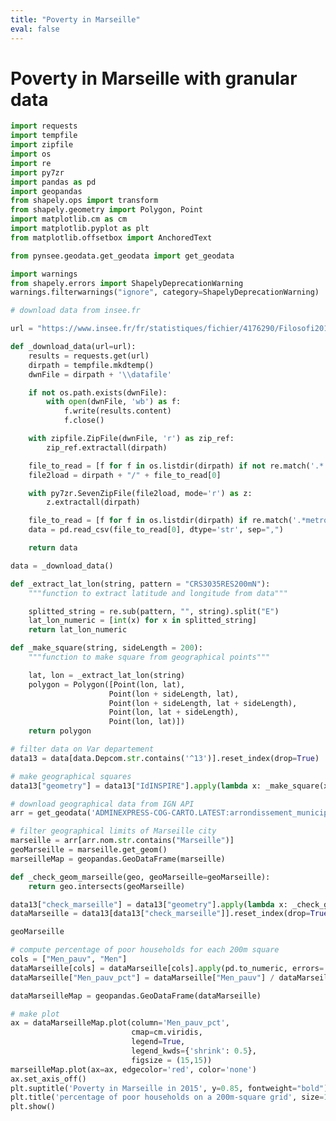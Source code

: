 ```yaml
---
title: "Poverty in Marseille"
eval: false
---
```


# Poverty in Marseille with granular data

```python
import requests
import tempfile
import zipfile
import os
import re
import py7zr
import pandas as pd
import geopandas
from shapely.ops import transform
from shapely.geometry import Polygon, Point
import matplotlib.cm as cm
import matplotlib.pyplot as plt
from matplotlib.offsetbox import AnchoredText

from pynsee.geodata.get_geodata import get_geodata
```

```python
import warnings
from shapely.errors import ShapelyDeprecationWarning
warnings.filterwarnings("ignore", category=ShapelyDeprecationWarning)
```

```python
# download data from insee.fr

url = "https://www.insee.fr/fr/statistiques/fichier/4176290/Filosofi2015_carreaux_200m_csv.zip"

def _download_data(url=url):
    results = requests.get(url)
    dirpath = tempfile.mkdtemp()
    dwnFile = dirpath + '\\datafile'

    if not os.path.exists(dwnFile):
        with open(dwnFile, 'wb') as f:
            f.write(results.content)
            f.close()

    with zipfile.ZipFile(dwnFile, 'r') as zip_ref:
        zip_ref.extractall(dirpath)

    file_to_read = [f for f in os.listdir(dirpath) if not re.match('.*.zip$', f)]
    file2load = dirpath + "/" + file_to_read[0]

    with py7zr.SevenZipFile(file2load, mode='r') as z:
        z.extractall(dirpath)

    file_to_read = [f for f in os.listdir(dirpath) if re.match('.*metropole.csv$', f)]
    data = pd.read_csv(file_to_read[0], dtype='str', sep=",")

    return data

data = _download_data()
```

```python
def _extract_lat_lon(string, pattern = "CRS3035RES200mN"):
    """function to extract latitude and longitude from data"""

    splitted_string = re.sub(pattern, "", string).split("E")
    lat_lon_numeric = [int(x) for x in splitted_string]
    return lat_lon_numeric

def _make_square(string, sideLength = 200):
    """function to make square from geographical points"""

    lat, lon = _extract_lat_lon(string)
    polygon = Polygon([Point(lon, lat),
                      Point(lon + sideLength, lat),
                      Point(lon + sideLength, lat + sideLength),
                      Point(lon, lat + sideLength),
                      Point(lon, lat)])
    return polygon
```

```python
# filter data on Var departement
data13 = data[data.Depcom.str.contains('^13')].reset_index(drop=True)
```

```python
# make geographical squares
data13["geometry"] = data13["IdINSPIRE"].apply(lambda x: _make_square(x))
```

```python
# download geographical data from IGN API
arr = get_geodata('ADMINEXPRESS-COG-CARTO.LATEST:arrondissement_municipal', crs = "EPSG:3035")
```

```python
# filter geographical limits of Marseille city
marseille = arr[arr.nom.str.contains("Marseille")]
geoMarseille = marseille.get_geom()
marseilleMap = geopandas.GeoDataFrame(marseille)

def _check_geom_marseille(geo, geoMarseille=geoMarseille):
    return geo.intersects(geoMarseille)

data13["check_marseille"] = data13["geometry"].apply(lambda x: _check_geom_marseille(x))
dataMarseille = data13[data13["check_marseille"]].reset_index(drop=True)

geoMarseille
```

```python
# compute percentage of poor households for each 200m square
cols = ["Men_pauv", "Men"]
dataMarseille[cols] = dataMarseille[cols].apply(pd.to_numeric, errors='coerce')
dataMarseille["Men_pauv_pct"] = dataMarseille["Men_pauv"] / dataMarseille["Men"] * 100

dataMarseilleMap = geopandas.GeoDataFrame(dataMarseille)
```

```python
# make plot
ax = dataMarseilleMap.plot(column='Men_pauv_pct',
                           cmap=cm.viridis,
                           legend=True,
                           legend_kwds={'shrink': 0.5},
                           figsize = (15,15))
marseilleMap.plot(ax=ax, edgecolor='red', color='none')
ax.set_axis_off()
plt.suptitle('Poverty in Marseille in 2015', y=0.85, fontweight="bold")
plt.title('percentage of poor households on a 200m-square grid', size=11, x=0.6)
plt.show()
```
